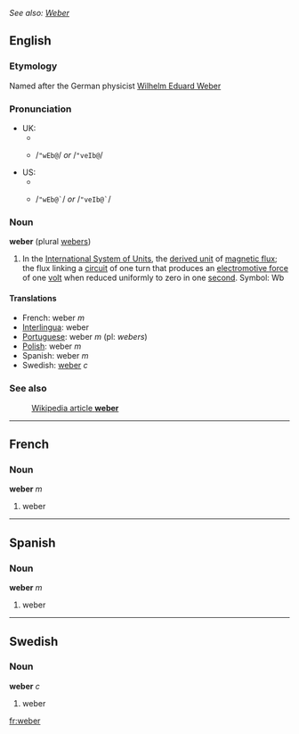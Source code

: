 ''See also: [[Weber]]''
==English==
===Etymology===
Named after the German physicist [[w:Wilhelm Eduard Weber|Wilhelm Eduard Weber]]

===Pronunciation===
*UK:
**{{IPA|/ˈwɛbə/ ''or'' /ˈveɪbə/}}
**{{SAMPA}} /<tt>"wEb@</tt>/ ''or'' /<tt>"veIb@</tt>/
*US:
**{{IPA|/ˈwɛbɚ/ ''or'' /ˈveɪbɚ/}}
**{{SAMPA}} /<tt>"wEb@`</tt>/ ''or'' /<tt>"veIb@`</tt>/

===Noun===
'''weber''' (plural [[webers]])
#In the [[International System of Units]], the [[derived unit]] of [[magnetic flux]]; the flux linking a [[circuit]] of one turn that produces an [[electromotive force]] of one [[volt]] when reduced uniformly to zero in one [[second]].  Symbol: Wb

====Translations====

*French: weber ''m''
*[[Interlingua]]: weber
*[[Portuguese]]: weber ''m'' (pl: ''webers'')
*[[Polish]]: weber ''m''
*Spanish: weber ''m''
*Swedish: [[weber#Swedish|weber]] ''c''

===See also===
:[[w:weber|Wikipedia article '''weber''']]

----

==French==
===Noun===
'''weber''' ''m''

#weber

----
==Spanish==
===Noun===
'''weber''' ''m''

#weber
----
==Swedish==
===Noun===
'''weber''' ''c''

#weber

[[fr:weber]]
